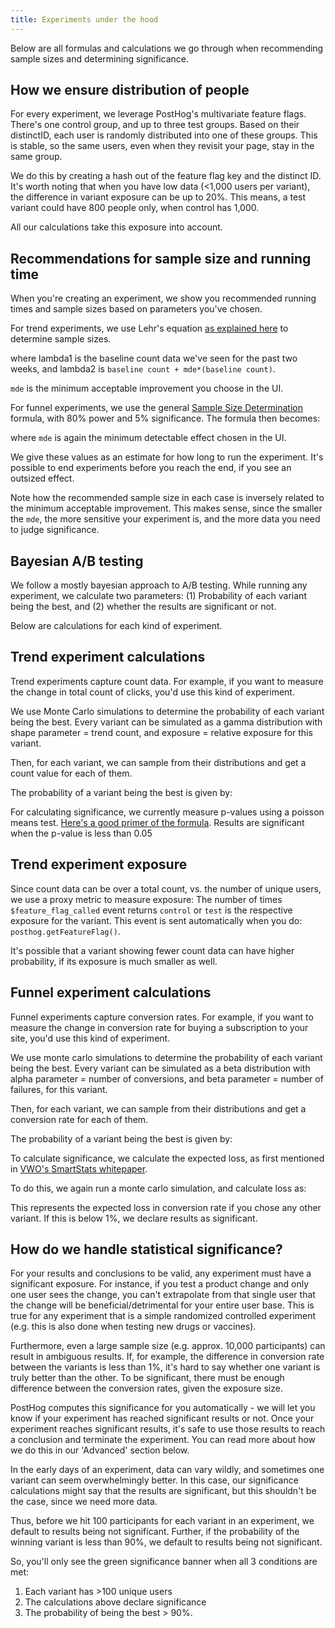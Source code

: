 ```yaml
---
title: Experiments under the hood
---
```



Below are all formulas and calculations we go through when recommending sample sizes and determining significance.

## How we ensure distribution of people

For every experiment, we leverage PostHog's multivariate feature flags. There's one control group, and up to three test groups. Based on their distinctID, each user is randomly distributed into one of these groups. This is stable, so the same users, even when they revisit your page, stay in the same group.

We do this by creating a hash out of the feature flag key and the distinct ID.
It's worth noting that when you have low data (&lt;1,000 users per variant), the difference in variant exposure can be up to 20%. This means, a test variant could have 800 people only, when control has 1,000.

All our calculations take this exposure into account.

## Recommendations for sample size and running time

When you're creating an experiment, we show you recommended running times and sample sizes based on parameters you've chosen.

For trend experiments, we use Lehr's equation [as explained here](http://www.columbia.edu/~cjd11/charles_dimaggio/DIRE/styled-4/code-12/#poisson-distributed-or-count-data) to determine sample sizes.

<FormulaScreenshot
  imageLight={LehrEquationLight}
  imageDark={LehrEquationDark} 
  alt="Lehr equation" 
  classes="rounded"
/>

where lambda1 is the baseline count data we've seen for the past two weeks,
and lambda2 is `baseline count + mde*(baseline count)`.

`mde` is the minimum acceptable improvement you choose in the UI.

For funnel experiments, we use the general [Sample Size Determination](https://en.wikipedia.org/wiki/Sample_size_determination) formula, with 80% power and 5% significance. The formula then becomes:

<FormulaScreenshot
  imageLight={SampleSizeDeterminationLight}
  imageDark={SampleSizeDeterminationDark} 
  alt="Sample size determination" 
  classes="rounded"
/>

where `mde` is again the minimum detectable effect chosen in the UI.

We give these values as an estimate for how long to run the experiment. It's possible to end experiments before you reach the end, if you see an outsized effect.

Note how the recommended sample size in each case is inversely related to the minimum acceptable improvement. This makes sense, since the smaller the `mde`, the more sensitive your experiment is, and the more data you need to judge significance.

## Bayesian A/B testing

We follow a mostly bayesian approach to A/B testing. While running any experiment, we calculate two parameters: (1) Probability of each variant being the best, and (2) whether the results are significant or not.

Below are calculations for each kind of experiment.

## Trend experiment calculations

Trend experiments capture count data. For example, if you want to measure the change in total count of clicks, you'd use this kind of experiment.

We use Monte Carlo simulations to determine the probability of each variant being the best. Every variant can be simulated as a gamma distribution with shape parameter = trend count, and exposure = relative exposure for this variant.

Then, for each variant, we can sample from their distributions and get a count value for each of them.

The probability of a variant being the best is given by:

<FormulaScreenshot
  imageLight={TrendExperimentCalculationLight}
  imageDark={TrendExperimentCalculationDark}
  alt="Trend experiment calculation" 
  classes="rounded"
/>

For calculating significance, we currently measure p-values using a poisson means test. [Here's a good primer of the formula](https://www.evanmiller.org/statistical-formulas-for-programmers.html#count_test). Results are significant when the p-value is less than 0.05

## Trend experiment exposure

Since count data can be over a total count, vs. the number of unique users, we use a proxy metric to measure exposure: The number of times `$feature_flag_called` event returns `control` or `test` is the respective exposure for the variant. This event is sent automatically when you do: `posthog.getFeatureFlag()`.

It's possible that a variant showing fewer count data can have higher probability, if its exposure is much smaller as well.

## Funnel experiment calculations

Funnel experiments capture conversion rates. For example, if you want to measure the change in conversion rate for buying a subscription to your site, you'd use this kind of experiment.

We use monte carlo simulations to determine the probability of each variant being the best. Every variant can be simulated as a beta distribution with alpha parameter = number of conversions, and beta parameter = number of failures, for this variant.

Then, for each variant, we can sample from their distributions and get a conversion rate for each of them.

The probability of a variant being the best is given by:

<FormulaScreenshot
  imageLight={FunnelExperimentCalculationLight}
  imageDark={FunnelExperimentCalculationDark}
  alt="Funnel experiment calculation" 
  classes="rounded"
/>

To calculate significance, we calculate the expected loss, as first mentioned in [VWO's SmartStats whitepaper](https://vwo.com/downloads/VWO_SmartStats_technical_whitepaper.pdf).

To do this, we again run a monte carlo simulation, and calculate loss as:

<FormulaScreenshot
  imageLight={FunnelSignificanceLight}
  imageDark={FunnelSignificanceDark}
  alt="Funnel significance" 
  classes="rounded"
/>

This represents the expected loss in conversion rate if you chose any other variant. If this is below 1%, we declare results as significant.

## How do we handle statistical significance?

For your results and conclusions to be valid, any experiment must have a significant exposure. For instance, if you test a product change and only one user sees the change, you can't extrapolate from that single user that the change will be beneficial/detrimental for your entire user base. This is true for any experiment that is a simple randomized controlled experiment (e.g. this is also done when testing new drugs or vaccines).

Furthermore, even a large sample size (e.g. approx. 10,000 participants) can result in ambiguous results. If, for example, the difference in conversion rate between the variants is less than 1%, it's hard to say whether one variant is truly better than the other. To be significant, there must be enough difference between the conversion rates, given the exposure size.

PostHog computes this significance for you automatically - we will let you know if your experiment has reached significant results or not. Once your experiment reaches significant results, it's safe to use those results to reach a conclusion and terminate the experiment. You can read more about how we do this in our 'Advanced' section below.

In the early days of an experiment, data can vary wildly, and sometimes one variant can seem overwhelmingly better. In this case, our significance calculations might say that the results are significant, but this shouldn't be the case, since we need more data.

Thus, before we hit 100 participants for each variant in an experiment, we default to results being not significant. Further, if the probability of the winning variant is less than 90%, we default to results being not significant.

So, you'll only see the green significance banner when all 3 conditions are met:

1. Each variant has >100 unique users
2. The calculations above declare significance
3. The probability of being the best > 90%.
